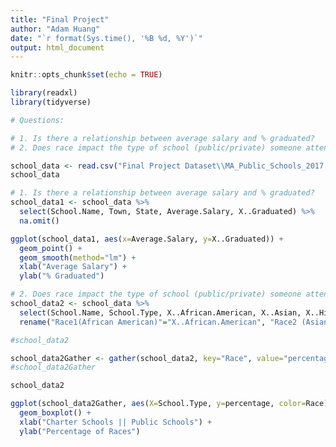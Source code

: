 ---
title: "Final Project"
author: "Adam Huang"
date: "`r format(Sys.time(), '%B %d, %Y')`"
output: html_document
---

```{r setup, include=FALSE}
knitr::opts_chunk$set(echo = TRUE)
```

```{r}
library(readxl)
library(tidyverse)
```

```{r}
# Questions:

# 1. Is there a relationship between average salary and % graduated?
# 2. Does race impact the type of school (public/private) someone attends? 

```


```{r}
school_data <- read.csv("Final Project Dataset\\MA_Public_Schools_2017.csv")
school_data

# 1. Is there a relationship between average salary and % graduated?
school_data1 <- school_data %>% 
  select(School.Name, Town, State, Average.Salary, X..Graduated) %>%
  na.omit()

ggplot(school_data1, aes(x=Average.Salary, y=X..Graduated)) + 
  geom_point() +
  geom_smooth(method="lm") +
  xlab("Average Salary") + 
  ylab("% Graduated") 
```
```{r}
# 2. Does race impact the type of school (public/private) someone attends? 
school_data2 <- school_data %>%
  select(School.Name, School.Type, X..African.American, X..Asian, X..Hispanic, X..White, X..Native.American, X..Native.Hawaiian..Pacific.Islander, X..Multi.Race..Non.Hispanic) %>%
  rename("Race1(African American)"="X..African.American", "Race2 (Asian)"="X..Asian", "Race3 (Hispanic)"="X..Hispanic", "Race4 (White)"="X..White", "Race5 (Native American)"="X..Native.American", "Race6 (Pacific Islander)"="X..Native.Hawaiian..Pacific.Islander", "Race7 (Multi-Race)"="X..Multi.Race..Non.Hispanic")

#school_data2

school_data2Gather <- gather(school_data2, key="Race", value="percentage", 3:9)
#school_data2Gather

school_data2

ggplot(school_data2Gather, aes(X=School.Type, y=percentage, color=Race)) +
  geom_boxplot() +
  xlab("Charter Schools || Public Schools") + 
  ylab("Percentage of Races")
```

